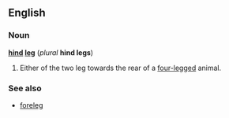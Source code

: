 ==English==
===Noun===
'''[[hind]] [[leg]]''' (''plural'' '''hind legs''')

#Either of the two leg towards the rear of a [[four-legged]] animal.

===See also===
*[[foreleg]]
